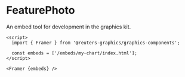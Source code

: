 

<Meta of={FramerStories} />

# FeaturePhoto

An embed tool for development in the graphics kit.

```svelte
<script>
  import { Framer } from '@reuters-graphics/graphics-components';

  const embeds = ['/embeds/my-chart/index.html'];
</script>

<Framer {embeds} />
```
